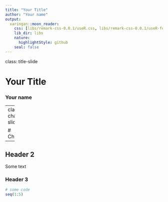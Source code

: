 ```yaml
---
title: "Your Title"
author: "Your name"
output:
  xaringan::moon_reader:
    css: [libs/remark-css-0.0.1/useR.css, libs/remark-css-0.0.1/useR-fonts.css]
    lib_dir: libs
    nature:
      highlightStyle: github
    seal: false
---
```


class: title-slide

# Your Title
### Your name


---
class: chapter-slide

# Chapter

---

## Header 2

Some text

### Header 3

```r
# some code
seq(1:5)
```
